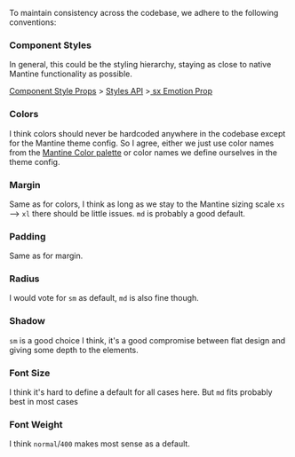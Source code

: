 To maintain consistency across the codebase, we adhere to the following conventions:

### Component Styles

In general, this could be the styling hierarchy, staying as close to native Mantine functionality as possible.

[Component Style Props](https://mantine.dev/styles/style-props/) > [Styles API](https://mantine.dev/styles/styles-api/) >[ sx Emotion Prop](https://mantine.dev/styles/sx/)

### Colors

I think colors should never be hardcoded anywhere in the codebase except for the Mantine theme config. So I agree, either we just use color names from the [Mantine Color palette](https://yeun.github.io/open-color/) or color names we define ourselves in the theme config.

### Margin

Same as for colors, I think as long as we stay to the Mantine sizing scale `xs` --> `xl` there should be little issues. `md` is probably a good default.

### Padding

Same as for margin.

### Radius

I would vote for `sm` as default, `md` is also fine though.

### Shadow

`sm` is a good choice I think, it's a good compromise between flat design and giving some depth to the elements.

### Font Size

I think it's hard to define a default for all cases here. But `md` fits probably best in most cases

### Font Weight

I think `normal`/`400` makes most sense as a default.
